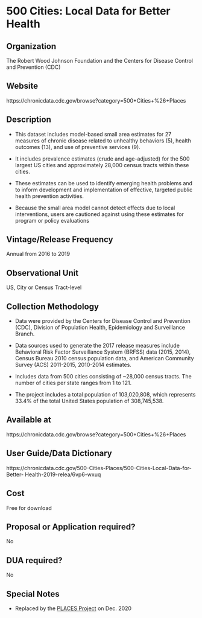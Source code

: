 \mainmatter

<!-- Generated by generateRmd.R; do not edit by hand  -->

# 500 Cities: Local Data for Better Health

## Organization
The Robert Wood Johnson Foundation and the Centers for Disease Control and Prevention (CDC)

## Website
https://chronicdata.cdc.gov/browse?category=500+Cities+%26+Places

## Description
*	This dataset includes model-based small area estimates for 27 measures of chronic disease related to unhealthy behaviors (5), health outcomes (13), and use of preventive services (9). 
*	It includes prevalence estimates (crude and age-adjusted) for the 500 largest US cities and approximately 28,000 census tracts within these cities. 
*	These estimates can be used to identify emerging health problems and to inform development and implementation of effective, targeted public health prevention activities. 
*	Because the small area model cannot detect effects due to local interventions, users are cautioned against using these estimates for program or policy evaluations

## Vintage/Release Frequency
Annual from 2016 to 2019

## Observational Unit
US, City or Census Tract-level

## Collection Methodology
*	Data were provided by the Centers for Disease Control and Prevention (CDC), Division of Population Health, Epidemiology and Surveillance Branch. 
*	Data sources used to generate the 2017 release measures include Behavioral Risk Factor Surveillance System (BRFSS) data (2015, 2014), Census Bureau 2010 census population data, and American Community Survey (ACS) 2011-2015, 2010-2014 estimates. 
*	Includes data from 500 cities consisting of ~28,000 census tracts. The number of cities per state ranges from 1 to 121. 
*	The project includes a total population of 103,020,808, which represents 33.4% of the total United States population of 308,745,538.

## Available at
https://chronicdata.cdc.gov/browse?category=500+Cities+%26+Places

## User Guide/Data Dictionary
https://chronicdata.cdc.gov/500-Cities-Places/500-Cities-Local-Data-for-Better- Health-2019-relea/6vp6-wxuq

## Cost
Free for download

## Proposal or Application required?
No

## DUA required?
No

## Special Notes
* Replaced by the [PLACES Project](https://cu-anschutz-dos-corp.github.io/researchDatabases/places-local-data-for-better-health.html) on Dec. 2020


